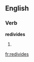 ==English==

===Verb===
'''redivides'''

# {{third-person singular of|redivide}}
{{count page|[[Wiktionary:Page count]]}}

[[fr:redivides]]